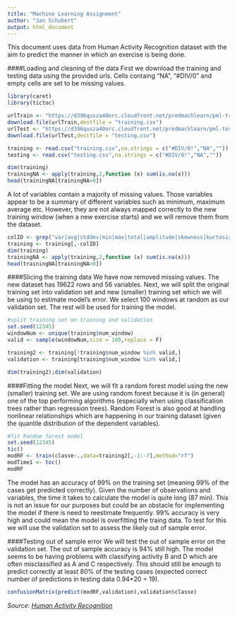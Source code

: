 ---
title: "Machine Learning Assignment"
author: "Jan Schubert"
output: html_document
---

This document uses data from Human Activity Recognition dataset with the aim to predict the manner in which an exercise is being done.

####Loading and cleaning of the data
First we download the training and testing data using the provided urls. Cells containg "NA", "#DIV/0" and empty cells are set to be missing values.
```{r, include=FALSE}
library(caret)
library(tictoc)
```
```{r, cache=TRUE}
urlTrain <- "https://d396qusza40orc.cloudfront.net/predmachlearn/pml-training.csv"
download.file(urlTrain,destfile = "training.csv")
urlTest <- "https://d396qusza40orc.cloudfront.net/predmachlearn/pml-testing.csv"
download.file(urlTest,destfile = "testing.csv")

training <- read.csv("training.csv",na.strings = c("#DIV/0!","NA",""))
testing <- read.csv("testing.csv",na.strings = c("#DIV/0!","NA",""))

dim(training)
trainingNA <- apply(training,2,function (x) sum(is.na(x)))
head(trainingNA[trainingNA>0])
```
A lot of variables contain a majority of missing values. Those variables appear to be a summary of different variables such as minimum, maximum average etc. However, they are not always mapped correctly to the new training window (when a new exercise starts) and we will remove them from the dataset.

```{r}
colID <- grep("var|avg|stddev|min|max|total|amplitude|skewness|kurtosis",colnames(training))
training <- training[,-colID]
dim(training)
trainingNA <- apply(training,2,function (x) sum(is.na(x)))
head(trainingNA[trainingNA>0])
```

####Slicing the training data 
We have now removed missing values. The new dataset has 19622 rows and 56 variables. Next, we will split the original training set into validation set and new (smaller) training set which we will be using to estimate model's error. We select 100 windows at random as our validation set. The rest will be used for training the model.
```{r}
#split training set on training and validation
set.seed(12345)
windowNum <- unique(training$num_window)
valid <- sample(windowNum,size = 100,replace = F)

training2 <- training[!training$num_window %in% valid,]
validation <- training[training$num_window %in% valid,]

dim(training2);dim(validation)
```

####Fitting the model
Next, we will fit a random forest model using the new (smaller) training set. We are using random forest because it is (in general) one of the top performing algorithms (especially when using classification trees rather than regression trees). Random Forest is also good at handling nonlinear relationships which are happening in our training dataset (given the quantile distribution of the dependent variables).

```{r, cache=TRUE}
#fit Random forest model
set.seed(12345)
tic()
modRF <- train(classe~.,data=training2[,-1:-7],method="rf")
modTime1 <- toc()
modRF
```

The model has an accuracy of 99% on the training set (meaning 99% of the cases get predicted correctly). Given the number of observations and variables, the time it takes to calculate the model is quite long (87 min). This is not an issue for our purposes but could be an obstacle for implementing the model if there is need to reestimate frequently. 99% accuracy is very high and could mean the model is overfitting the traing data. To test for this we will use the validation set to assess the likely out of sample error.

####Testing out of sample error
We will test the out of sample error on the validation set. The out of sample accuracy is 94% still high. The model seems to be having problems with classifying activity B and D which are often misclassified as A and C respectively. This should still be enough to predict correctly at least 80% of the testing cases (expected correct number of predictions in testing data 0.94*20 = 19).

```{r}
confusionMatrix(predict(modRF,validation),validation$classe)
```

*Source: [Human Activity Recognition](http://web.archive.org/web/20161224072740/http:/groupware.les.inf.puc-rio.br/har)*